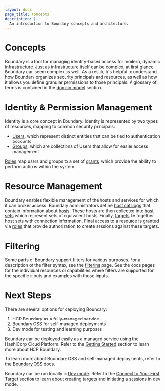 ```yaml
---
layout: docs
page_title: Concepts
description: |-
  An introduction to Boundary concepts and architecture.
---
```


# Concepts

Boundary is a tool for managing identity-based access for modern, dynamic
infrastructure. Just as infrastructure itself can be complex, at first glance
Boundary can seem complex as well. As a result, it's helpful to understand how
Boundary organizes security principals and resources, as well as how it allows
you define granular permissions to those principals. A glossary of terms is
contained in the [domain model](/docs/concepts/domain-model) section.

# Identity & Permission Management

Identity is a core concept in Boundary. Identity is represented by two types of
resources, mapping to common security principals:

- [Users](/docs/concepts/domain-model/users), which represent distinct entities
  that can be tied to authentication accounts
- [Groups](/docs/concepts/domain-model/groups), which are collections of Users
  that allow for easier access management

[Roles](/docs/concepts/domain-model/roles) map users and groups to a set of
[grants](/docs/concepts/security/permissions), which provide the ability to
perform actions within the system.

# Resource Management

Boundary enables flexible management of the hosts and services for which it can
broker access. Boundary administrators define [host
catalogs](/docs/concepts/domain-model/host-catalogs) that contain information
about [hosts](/docs/concepts/domain-model/hosts). These hosts are then collected
into [host sets](/docs/concepts/domain-model/host-sets) which represent sets of
equivalent hosts. Finally, [targets](/docs/concepts/domain-model/targets) tie
together host sets with connection information. Final access to a resource is
granted via [roles](/docs/concepts/domain-model/roles) that provide
authorization to create sessions against these targets.

# Filtering

Some parts of Boundary support filters for various purposes. For a description
of the filter syntax, see the [filtering](/docs/concepts/filtering) page. See
the docs pages for the individual resources or capabilities where filters are
supported for the specific inputs and examples with those inputs.

# Next Steps

There are several options for deploying Boundary:

1. HCP Boundary as a fully-managed service
2. Boundary OSS for self-managed deployments
3. Dev mode for testing and learning purposes

Boundary can be deployed easily as a managed service using the HashiCorp Cloud
Platform. Refer to the [Getting Started](/docs/getting-started) section to learn
more about HCP Boundary.

To learn more about Boundary OSS and self-managed deployments, refer to the
[Boundary OSS](/docs/oss) docs.

Boundary can be run locally in [Dev mode](/docs/oss/installing/dev-mode). Refer
to the [Connect to Your First
Target](/docs/oss/installing/connect-to-dev-target) section to learn about
creating targets and initiating a sessions in dev mode.
